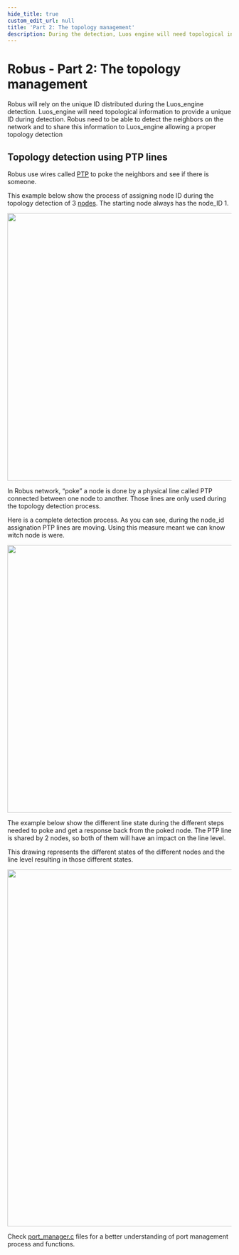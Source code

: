 ```yaml
---
hide_title: true
custom_edit_url: null
title: 'Part 2: The topology management'
description: During the detection, Luos engine will need topological information to provide a unique ID.
---
```



# Robus - Part 2: The topology management

Robus will rely on the unique ID distributed during the Luos_engine detection. Luos_engine will need topological information to provide a unique ID during detection. Robus need to be able to detect the neighbors on the network and to share this information to Luos_engine allowing a proper topology detection

## Topology detection using PTP lines

Robus use wires called [PTP](/docs/next/luos-technology/node/topology#ptp-network) to poke the neighbors and see if there is someone.

This example below show the process of assigning node ID during the topology detection of 3 [nodes](/docs/next/luos-technology/node). The starting node always has the node_ID 1.

<div align="center">
  <Image
    src="/assets/images/advanced-doc/robus/topology/robus-2-1-light.svg"
    darkSrc="/assets/images/advanced-doc/robus/topology/robus-2-1-dark.svg"
    width="600px"
  />
</div>

In Robus network, “poke” a node is done by a physical line called PTP connected between one node to another. Those lines are only used during the topology detection process.

Here is a complete detection process. As you can see, during the node_id assignation PTP lines are moving. Using this measure meant we can know witch node is were.

<div align="center">
  <Image
    src="/assets/images/advanced-doc/robus/topology/robus-2-2-light.svg"
    darkSrc="/assets/images/advanced-doc/robus/topology/robus-2-2-dark.svg"
    width="600px"
  />
</div>

The example below show the different line state during the different steps needed to poke and get a response back from the poked node. The PTP line is shared by 2 nodes, so both of them will have an impact on the line level.

This drawing represents the different states of the different nodes and the line level resulting in those different states.

<div align="center">
  <Image
    src="/assets/images/advanced-doc/robus/topology/robus-2-3-light.svg"
    darkSrc="/assets/images/advanced-doc/robus/topology/robus-2-3-dark.svg"
    width="800px"
  />
</div>

Check [port_manager.c](https://github.com/Luos-io/luos_engine/blob/main/network/robus/src/port_manager.c) files for a better understanding of port management process and functions.
